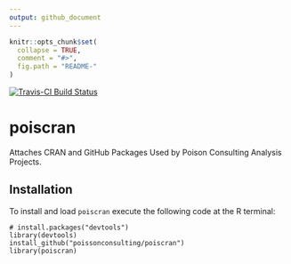 ```yaml
---
output: github_document
---
```


<!-- README.md is generated from README.Rmd. Please edit that file -->

```r
knitr::opts_chunk$set(
  collapse = TRUE,
  comment = "#>",
  fig.path = "README-"
)
```

[![Travis-CI Build Status](https://travis-ci.org/poissonconsulting/poiscran.svg?branch=master)](https://travis-ci.org/poissonconsulting/poiscran)

# poiscran

Attaches CRAN and GitHub Packages Used by Poison Consulting Analysis Projects.

## Installation

To install and load `poiscran` execute the following code at the R terminal:
```
# install.packages("devtools")
library(devtools)
install_github("poissonconsulting/poiscran")
library(poiscran)
```
